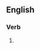 ==English==

===Verb===
{{en-verb}}

# {{lb|en|possibly|_|nonstandard}} {{alternative spelling of|en|affranchise}}